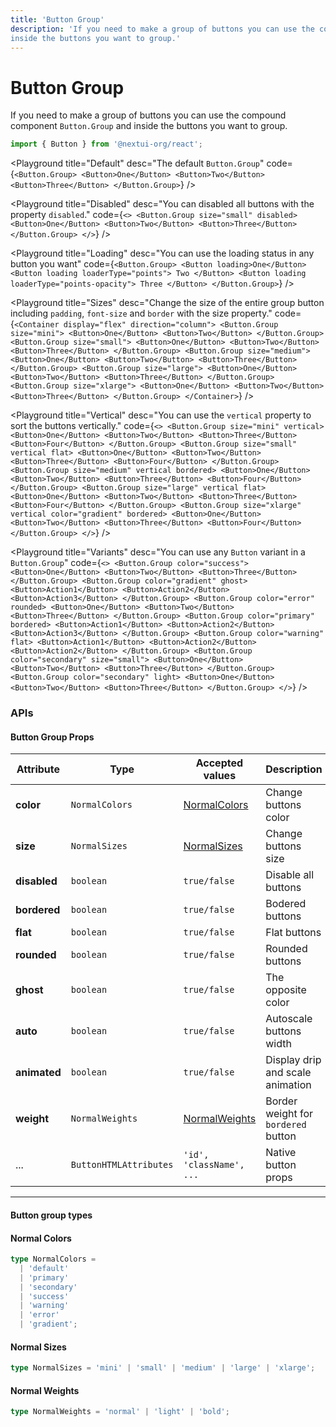 ```yaml
---
title: 'Button Group'
description: 'If you need to make a group of buttons you can use the compound component `Button.Group` and
inside the buttons you want to group.'
---
```


# Button Group

If you need to make a group of buttons you can use the compound component `Button.Group` and
inside the buttons you want to group.

```jsx
import { Button } from '@nextui-org/react';
```

<Playground
  title="Default"
  desc="The default `Button.Group`"
  code={`
<Button.Group>
  <Button>One</Button>
  <Button>Two</Button>
  <Button>Three</Button>
</Button.Group>
`}
/>

<Playground
  title="Disabled"
  desc="You can disabled all buttons with the property `disabled`."
  code={`
<>
     <Button.Group size="small" disabled>
      <Button>One</Button>
      <Button>Two</Button>
      <Button>Three</Button>
    </Button.Group>
</>
`}
/>

<Playground
  title="Loading"
  desc="You can use the loading status in any button you want"
  code={`
<Button.Group>
  <Button loading>One</Button>
  <Button loading loaderType="points">
    Two
  </Button>
  <Button loading loaderType="points-opacity">
    Three
  </Button>
</Button.Group>
`}
/>

<Playground
  title="Sizes"
  desc="Change the size of the entire group button including `padding`, `font-size` and `border` with the size property."
  code={`
<Container display="flex" direction="column">
    <Button.Group size="mini">
      <Button>One</Button>
      <Button>Two</Button>
    </Button.Group>
    <Button.Group size="small">
      <Button>One</Button>
      <Button>Two</Button>
      <Button>Three</Button>
    </Button.Group>
    <Button.Group size="medium">
      <Button>One</Button>
      <Button>Two</Button>
      <Button>Three</Button>
    </Button.Group>
    <Button.Group size="large">
      <Button>One</Button>
      <Button>Two</Button>
      <Button>Three</Button>
    </Button.Group>
    <Button.Group size="xlarge">
      <Button>One</Button>
      <Button>Two</Button>
      <Button>Three</Button>
    </Button.Group>
  </Container>
`}
/>

<Playground
  title="Vertical"
  desc="You can use the `vertical` property to sort the buttons vertically."
  code={`
<>
    <Button.Group size="mini" vertical>
      <Button>One</Button>
      <Button>Two</Button>
      <Button>Three</Button>
      <Button>Four</Button>
    </Button.Group>
     <Button.Group size="small" vertical flat>
      <Button>One</Button>
      <Button>Two</Button>
      <Button>Three</Button>
      <Button>Four</Button>
    </Button.Group>
    <Button.Group size="medium" vertical bordered>
      <Button>One</Button>
      <Button>Two</Button>
      <Button>Three</Button>
      <Button>Four</Button>
    </Button.Group>
    <Button.Group size="large" vertical flat>
      <Button>One</Button>
      <Button>Two</Button>
      <Button>Three</Button>
      <Button>Four</Button>
    </Button.Group>
    <Button.Group size="xlarge" vertical color="gradient" bordered>
      <Button>One</Button>
      <Button>Two</Button>
      <Button>Three</Button>
      <Button>Four</Button>
    </Button.Group>
</>
`}
/>

<Playground
  title="Variants"
  desc="You can use any `Button` variant in a `Button.Group`"
  code={`
<>
    <Button.Group color="success">
      <Button>One</Button>
      <Button>Two</Button>
      <Button>Three</Button>
    </Button.Group>
    <Button.Group color="gradient" ghost>
      <Button>Action1</Button>
      <Button>Action2</Button>
      <Button>Action3</Button>
    </Button.Group>
    <Button.Group color="error" rounded>
      <Button>One</Button>
      <Button>Two</Button>
      <Button>Three</Button>
    </Button.Group>
    <Button.Group color="primary" bordered>
      <Button>Action1</Button>
      <Button>Action2</Button>
      <Button>Action3</Button>
    </Button.Group>
    <Button.Group color="warning" flat>
      <Button>Action1</Button>
      <Button>Action2</Button>
      <Button>Action2</Button>
    </Button.Group>
    <Button.Group color="secondary" size="small">
      <Button>One</Button>
      <Button>Two</Button>
      <Button>Three</Button>
    </Button.Group>
    <Button.Group color="secondary" light>
      <Button>One</Button>
      <Button>Two</Button>
      <Button>Three</Button>
    </Button.Group>
  </>
`}
/>

<Spacer y={3} />

### APIs

<Spacer y={2} />

#### Button Group Props

| Attribute    | Type                   | Accepted values                  | Description                         | Default   |
| ------------ | ---------------------- | -------------------------------- | ----------------------------------- | --------- |
| **color**    | `NormalColors`         | [NormalColors](#normal-colors)   | Change buttons color                | `default` |
| **size**     | `NormalSizes`          | [NormalSizes](#normal-sizes)     | Change buttons size                 | `medium`  |
| **disabled** | `boolean`              | `true/false`                     | Disable all buttons                 | `false`   |
| **bordered** | `boolean`              | `true/false`                     | Bodered buttons                     | `false`   |
| **flat**     | `boolean`              | `true/false`                     | Flat buttons                        | `false`   |
| **rounded**  | `boolean`              | `true/false`                     | Rounded buttons                     | `false`   |
| **ghost**    | `boolean`              | `true/false`                     | The opposite color                  | `false`   |
| **auto**     | `boolean`              | `true/false`                     | Autoscale buttons width             | `false`   |
| **animated** | `boolean`              | `true/false`                     | Display drip and scale animation    | `true`    |
| **weight**   | `NormalWeights`        | [NormalWeights](#normal-weights) | Border weight for `bordered` button | `normal`  |
| ...          | `ButtonHTMLAttributes` | `'id', 'className', ...`         | Native button props                 | -         |

---

<Spacer y={1} />

#### Button group types

<Spacer y={1} />

#### Normal Colors

```ts
type NormalColors =
  | 'default'
  | 'primary'
  | 'secondary'
  | 'success'
  | 'warning'
  | 'error'
  | 'gradient';
```

#### Normal Sizes

```ts
type NormalSizes = 'mini' | 'small' | 'medium' | 'large' | 'xlarge';
```

#### Normal Weights

```ts
type NormalWeights = 'normal' | 'light' | 'bold';
```
